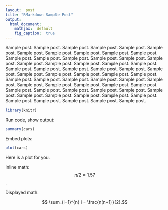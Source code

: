 ```yaml
---
layout:  post
title: "RMarkdown Sample Post"
output:
  html_document:
    mathjax:  default
    fig_caption:  true
---
```


Sample post. Sample post. Sample post. Sample post. Sample post. Sample post. Sample post. Sample post. Sample post. Sample post. Sample post. Sample post. Sample post. Sample post. Sample post. Sample post. Sample post. Sample post. Sample post. Sample post. Sample post. Sample post. Sample post. Sample post. Sample post. Sample post. Sample post. Sample post. Sample post. Sample post. Sample post. Sample post. Sample post. Sample post. Sample post. Sample post. Sample post. Sample post. Sample post. Sample post. Sample post. Sample post. Sample post. Sample post. Sample post. Sample post. Sample post. Sample post. Sample post. Sample post. Sample post. Sample post. Sample post. Sample post. Sample post. Sample post. Sample post. Sample post. Sample post. Sample post. 

```r
library(knitr)
```

Run code, show output:

```r
summary(cars)
```

Embed plots:

```r
plot(cars)
```

<p class = "figcaption">Here is a plot for you.</p>

Inline math:  $$ \pi/2 \approx 1.57 $$. 

Displayed math:

$$ \sum_{i=1}^{n} i = \frac{n(n+1)}{2}.$$
